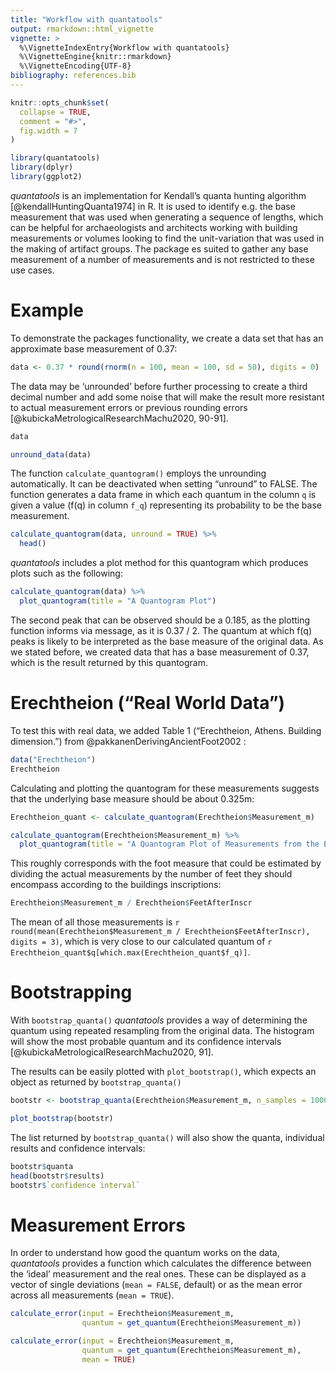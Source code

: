 ```yaml
---
title: "Workflow with quantatools"
output: rmarkdown::html_vignette
vignette: >
  %\VignetteIndexEntry{Workflow with quantatools}
  %\VignetteEngine{knitr::rmarkdown}
  %\VignetteEncoding{UTF-8}
bibliography: references.bib
---
```


```r
knitr::opts_chunk$set(
  collapse = TRUE,
  comment = "#>",
  fig.width = 7
)
```

```r
library(quantatools)
library(dplyr)
library(ggplot2)
```

*quantatools* is an implementation for Kendall's quanta hunting algorithm [@kendallHuntingQuanta1974] in R. It is used to identify e.g. the base measurement that was used when generating a sequence of lengths, which can be helpful for archaeologists and architects working with building measurements or volumes looking to find the unit-variation that was used in the making of artifact groups. The package es suited to gather any base measurement of a number of measurements and is not restricted to these use cases.

# Example

To demonstrate the packages functionality, we create a data set that has an approximate base measurement of 0.37:

```r
data <- 0.37 * round(rnorm(n = 100, mean = 100, sd = 50), digits = 0)
```

The data may be 'unrounded' before further processing to create a third decimal number and add some noise that will make the result more resistant to actual measurement errors or previous rounding errors [@kubickaMetrologicalResearchMachu2020, 90-91].

```r
data 

unround_data(data)
```

The function `calculate_quantogram()` employs the unrounding automatically. It can be deactivated when setting "unround" to FALSE. The function generates a data frame in which each quantum in the column `q` is given a value (f(q) in column `f_q`) representing its probability to be the base measurement.

```r
calculate_quantogram(data, unround = TRUE) %>% 
  head()
```

*quantatools* includes a plot method for this quantogram which produces plots such as the following:

```r
calculate_quantogram(data) %>% 
  plot_quantogram(title = "A Quantogram Plot")
```

The second peak that can be observed should be a 0.185, as the plotting function informs via message, as it is 0.37 / 2. The quantum at which f(q) peaks is likely to be interpreted as the base measure of the original data. As we stated before, we created data that has a base measurement of 0.37, which is the result returned by this quantogram.

# Erechtheion ("Real World Data")

To test this with real data, we added Table 1 ("Erechtheion, Athens. Building dimension.") from @pakkanenDerivingAncientFoot2002 :

```r
data("Erechtheion")
Erechtheion
```

Calculating and plotting the quantogram for these measurements suggests that the underlying base measure should be about 0.325m:

```r
Erechtheion_quant <- calculate_quantogram(Erechtheion$Measurement_m)
```

```r
calculate_quantogram(Erechtheion$Measurement_m) %>%
  plot_quantogram(title = "A Quantogram Plot of Measurements from the Erechtheion")
```

This roughly corresponds with the foot measure that could be estimated by dividing the actual measurements by the number of feet they should encompass according to the buildings inscriptions:

```r
Erechtheion$Measurement_m / Erechtheion$FeetAfterInscr
```

The mean of all those measurements is `r round(mean(Erechtheion$Measurement_m / Erechtheion$FeetAfterInscr), digits = 3)`, which is very close to our calculated quantum of `r Erechtheion_quant$q[which.max(Erechtheion_quant$f_q)]`.

# Bootstrapping

With `bootstrap_quanta()` *quantatools* provides a way of determining the quantum using repeated resampling from the original data. The histogram will show the most probable quantum and its confidence intervals [@kubickaMetrologicalResearchMachu2020, 91].

The results can be easily plotted with `plot_bootstrap()`, which expects an object as returned by `bootstrap_quanta()`

```r
bootstr <- bootstrap_quanta(Erechtheion$Measurement_m, n_samples = 1000)

plot_bootstrap(bootstr)
```

The list returned by `bootstrap_quanta()` will also show the quanta, individual results and confidence intervals:

```r
bootstr$quanta
head(bootstr$results)
bootstr$`confidence interval`
```

# Measurement Errors

In order to understand how good the quantum works on the data, *quantatools* provides a function which calculates the difference between the 'ideal' measurement and the real ones. These can be displayed as a vector of single deviations (`mean = FALSE`, default) or as the mean error across all measurements (`mean = TRUE`).

```r
calculate_error(input = Erechtheion$Measurement_m, 
                quantum = get_quantum(Erechtheion$Measurement_m))

calculate_error(input = Erechtheion$Measurement_m, 
                quantum = get_quantum(Erechtheion$Measurement_m),
                mean = TRUE)
```
